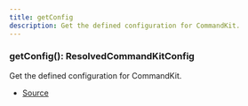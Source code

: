 ```yaml
---
title: getConfig
description: Get the defined configuration for CommandKit.
---
```



### getConfig(): ResolvedCommandKitConfig

Get the defined configuration for CommandKit.



- [Source](https://github.com/underctrl-io/commandkit/blob/83ef44f10b86e30835e8636786e5222cac412af9/packages/commandkit/src/config/config.ts#L12)